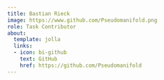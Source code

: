 ```yaml
---
title: Bastian Rieck
image: https://www.github.com/Pseudomanifold.png
role: Task Contributor
about:
  template: jolla
  links:
  - icon: bi-github
    text: GitHub
    href: https://github.com/Pseudomanifold
---
```


